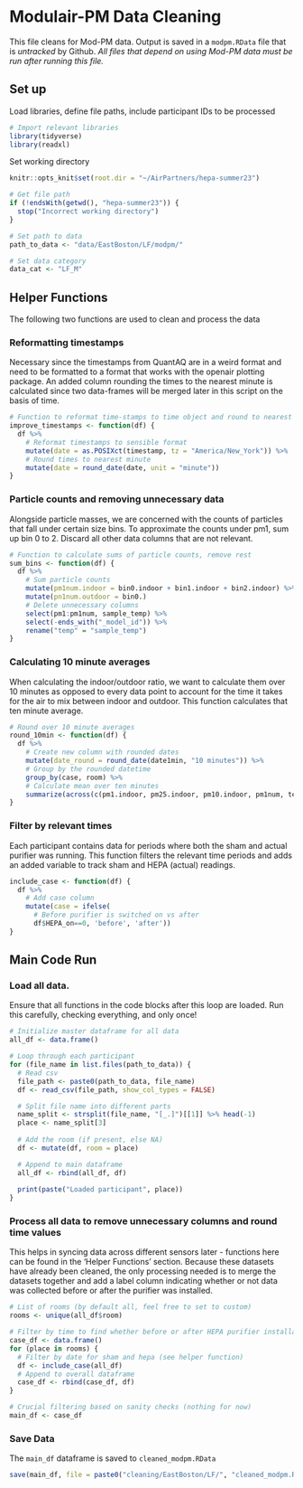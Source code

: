 # Modulair-PM Data Cleaning
This file cleans for Mod-PM data. Output is saved in a `modpm.RData` file that is *untracked* by Github. *All files that depend on using Mod-PM data must be run after running this file.*


## Set up
Load libraries, define file paths, include participant IDs to be processed
```r
# Import relevant libraries
library(tidyverse)
library(readxl)
```
Set working directory
```r
knitr::opts_knit$set(root.dir = "~/AirPartners/hepa-summer23")
```

```r
# Get file path
if (!endsWith(getwd(), "hepa-summer23")) {
  stop("Incorrect working directory")
}
```

```r
# Set path to data
path_to_data <- "data/EastBoston/LF/modpm/"

# Set data category
data_cat <- "LF_M"
```

## Helper Functions
The following two functions are used to clean and process the data

### Reformatting timestamps
Necessary since the timestamps from QuantAQ are in a weird format and need to be formatted to a format that works with the openair plotting package. An added column rounding the times to the nearest minute is calculated since two data-frames will be merged later in this script on the basis of time.

```r
# Function to reformat time-stamps to time object and round to nearest minute
improve_timestamps <- function(df) {
  df %>%
    # Reformat timestamps to sensible format
    mutate(date = as.POSIXct(timestamp, tz = "America/New_York")) %>%
    # Round times to nearest minute
    mutate(date = round_date(date, unit = "minute"))
}
```

### Particle counts and removing unnecessary data
Alongside particle masses, we are concerned with the counts of particles that fall under certain size bins. To approximate the counts under pm1, sum up bin 0 to 2. Discard all other data columns that are not relevant.
```r
# Function to calculate sums of particle counts, remove rest
sum_bins <- function(df) {
  df %>%
    # Sum particle counts
    mutate(pm1num.indoor = bin0.indoor + bin1.indoor + bin2.indoor) %>%
    mutate(pn1num.outdoor = bin0.)
    # Delete unnecessary columns
    select(pm1:pm1num, sample_temp) %>%
    select(-ends_with("_model_id")) %>%
    rename("temp" = "sample_temp")
}

```

### Calculating 10 minute averages
When calculating the indoor/outdoor ratio, we want to calculate them over 10 minutes as opposed to every data point to account for the time it takes for the air to mix between indoor and outdoor. This function calculates that ten minute average.
```r
# Round over 10 minute averages
round_10min <- function(df) {
  df %>%
    # Create new column with rounded dates
    mutate(date_round = round_date(date1min, "10 minutes")) %>%
    # Group by the rounded datetime
    group_by(case, room) %>%
    # Calculate mean over ten minutes
    summarize(across(c(pm1.indoor, pm25.indoor, pm10.indoor, pm1num, temp), mean), .groups = "drop")
}

```

### Filter by relevant times
Each participant contains data for periods where both the sham and actual purifier was running. This function filters the relevant time periods and adds an added variable to track sham and HEPA (actual) readings.
```r
include_case <- function(df) {
  df %>%
    # Add case column
    mutate(case = ifelse(
      # Before purifier is switched on vs after
      df$HEPA_on==0, 'before', 'after'))
}
```

## Main Code Run
### Load all data. 
Ensure that all functions in the code blocks after this loop are loaded. Run this carefully, checking everything, and only once!
```r
# Initialize master dataframe for all data
all_df <- data.frame()

# Loop through each participant
for (file_name in list.files(path_to_data)) {
  # Read csv
  file_path <- paste0(path_to_data, file_name)
  df <- read_csv(file_path, show_col_types = FALSE)

  # Split file name into different parts
  name_split <- strsplit(file_name, "[_.]")[[1]] %>% head(-1)
  place <- name_split[3]
  
  # Add the room (if present, else NA)
  df <- mutate(df, room = place)

  # Append to main dataframe
  all_df <- rbind(all_df, df)
  
  print(paste("Loaded participant", place))
}

```

### Process all data to remove unnecessary columns and round time values 
This helps in syncing data across different sensors later - functions here can be found in the 'Helper Functions' section. Because these datasets have already been cleaned, the only processing needed is to merge the datasets together and add a label column indicating whether or not data was collected before or after the purifier was installed.
```r
# List of rooms (by default all, feel free to set to custom)
rooms <- unique(all_df$room)

# Filter by time to find whether before or after HEPA purifier installation
case_df <- data.frame()
for (place in rooms) {
  # Filter by date for sham and hepa (see helper function)
  df <- include_case(all_df)
  # Append to overall dataframe
  case_df <- rbind(case_df, df)
}
```

```r
# Crucial filtering based on sanity checks (nothing for now)
main_df <- case_df
```


### Save Data
The `main_df` dataframe is saved to `cleaned_modpm.RData`
```r
save(main_df, file = paste0("cleaning/EastBoston/LF/", "cleaned_modpm.RData"))
```
